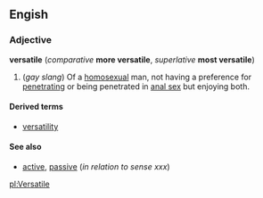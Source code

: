==Engish==
===Adjective===
'''versatile''' (''comparative'' '''more versatile''', ''superlative'' '''most versatile''')

<!--other definitions required here-->
#(''gay slang'') Of a [[homosexual]] man, not having a preference for [[penetrate|penetrating]] or being penetrated in [[anal sex]] but enjoying both.

====Derived terms====
*[[versatility]]

====See also====
*[[active]], [[passive]] (''in relation to sense xxx'') <!--gay sense-->

[[pl:Versatile]]
{{rfc}}